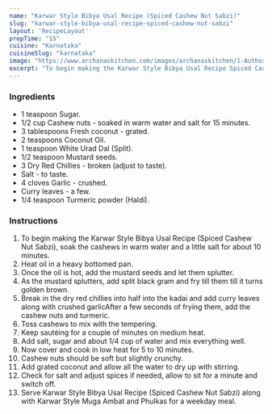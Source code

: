---
name: "Karwar Style Bibya Usal Recipe (Spiced Cashew Nut Sabzi)"
slug: "karwar-style-bibya-usal-recipe-spiced-cashew-nut-sabzi"
layout: 'RecipeLayout'
prepTime: "15"
cuisine: "Karnataka"
cuisineSlug: "karnataka"
image: "https://www.archanaskitchen.com/images/archanaskitchen/1-Author/Smitha-Kalluraya/Bibya_Usal_Karwar_Spiced_Cashew_nut_Sabzi_dry.jpg"
excerpt: "To begin making the Karwar Style Bibya Usal Recipe Spiced Cashew Nut Sabzi, soak the cashews in warm water and a little salt for about 10 minutes"
---

### Ingredients

- 1 teaspoon Sugar.
- 1/2 cup Cashew nuts - soaked in warm water and salt for 15 minutes.
- 3 tablespoons Fresh coconut - grated.
- 2 teaspoons Coconut Oil.
- 1 teaspoon White Urad Dal (Split).
- 1/2 teaspoon Mustard seeds.
- 3 Dry Red Chillies - broken (adjust to taste).
- Salt - to taste.
- 4 cloves Garlic - crushed.
- Curry leaves - a few.
- 1/4 teaspoon Turmeric powder (Haldi).

### Instructions

1. To begin making the Karwar Style Bibya Usal Recipe (Spiced Cashew Nut Sabzi), soak the cashews in warm water and a little salt for about 10 minutes.
1. Heat oil in a heavy bottomed pan.
1. Once the oil is hot, add the mustard seeds and let them splutter.
1. As the mustard splutters, add split black gram and fry till them till it turns golden brown.
1. Break in the dry red chillies into half into the kadai and add curry leaves along with crushed garlicAfter a few seconds of frying them, add the cashew nuts and turmeric.
1. Toss cashews to mix with the tempering.
1. Keep sautéing for a couple of minutes on medium heat.
1. Add salt, sugar and about 1/4 cup of water and mix everything well.
1. Now cover and cook in low heat for 5 to 10 minutes.
1. Cashew nuts should be soft but slightly crunchy.
1. Add grated coconut and allow all the water to dry up with stirring.
1. Check for salt and adjust spices if needed, allow to sit for a minute and switch off.
1. Serve Karwar Style Bibya Usal Recipe (Spiced Cashew Nut Sabzi) along with Karwar Style Muga Ambat and Phulkas for a weekday meal.
